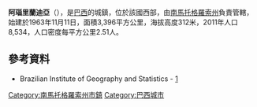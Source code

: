 {{coord|22|11|16|S|52|43|04|W|scale:30000|display=title}}

'''阿瑙里蘭迪亞'''（{{lang-pt|Anaurilândia}}），是[[巴西|巴西]]的城鎮，位於該國西部，由[[南馬托格羅索州|南馬托格羅索州]]負責管轄，始建於1963年11月11日，面積3,396平方公里，海拔高度312米，2011年人口8,534，人口密度每平方公里2.51人。

==參考資料==
* Brazilian Institute of Geography and Statistics - [http://www.ibge.gov.br/cidadesat/default.php] {{Wayback|url=http://www.ibge.gov.br/cidadesat/default.php |date=20080611095922 }}

{{Brazil-geo-stub}}
{{南馬托格羅索州市鎮}}
[[Category:南馬托格羅索州市鎮|Category:南馬托格羅索州市鎮]]
[[Category:巴西城市|Category:巴西城市]]